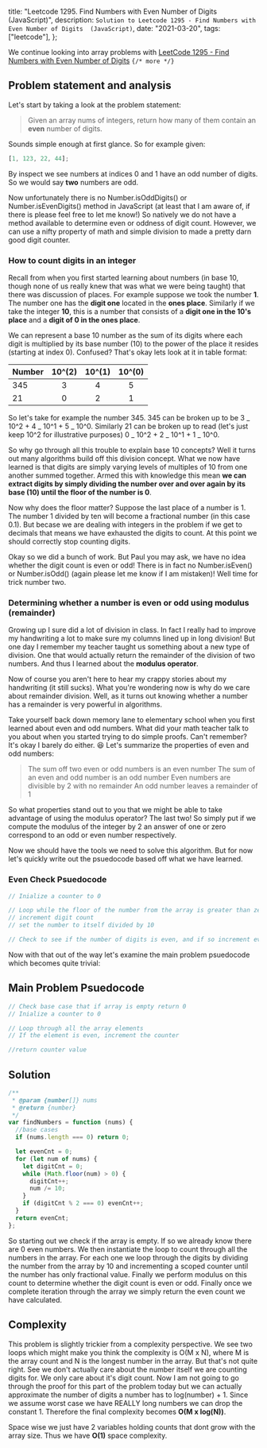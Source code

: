   title: "Leetcode 1295. Find Numbers with Even Number of Digits (JavaScript)",
  description: `Solution to Leetcode 1295 - Find Numbers with Even Number of Digits  (JavaScript)`,
  date: "2021-03-20",
  tags: ["leetcode"],
};

We continue looking into array problems with [LeetCode 1295 - Find Numbers with Even Number of Digits](https://leetcode.com/problems/max-consecutive-ones/)
`{/* more */}`

## Problem statement and analysis

Let's start by taking a look at the problem statement:

> Given an array nums of integers, return how many of them contain an **even** number of digits.

Sounds simple enough at first glance. So for example given:

```js
[1, 123, 22, 44];
```

By inspect we see numbers at indices 0 and 1 have an odd number of digits. So we would say **two** numbers are odd.

Now unfortunately there is no Number.isOddDigits() or Number.isEvenDigits() method in JavaScript (at least that I am aware of, if there is please feel free to let me know!) So natively we do not have a method available to determine even or oddness of digit count. However, we can use a nifty property of math and simple division to made a pretty darn good digit counter.

### How to count digits in an integer

Recall from when you first started learning about numbers (in base 10, though none of us really knew that was what we were being taught) that there was discussion of places. For example suppose we took the number **1**. The number one has the **digit one** located in the **ones place**. Similarly if we take the integer **10**, this is a number that consists of a **digit one in the 10's place** and a **digit of 0 in the ones place**.

We can represent a base 10 number as the sum of its digits where each digit is multiplied by its base number (10) to the power of the place it resides (starting at index 0). Confused? That's okay lets look at it in table format:

| Number | 10^(2) | 10^(1) | 10^(0) |
| :----- | :----: | :----: | :----: |
| 345    |   3    |   4    |   5    |
| 21     |   0    |   2    |   1    |

So let's take for example the number 345. 345 can be broken up to be 3 _ 10^2 + 4 _ 10^1 + 5 _ 10^0. Similarly 21 can be broken up to read (let's just keep 10^2 for illustrative purposes) 0 _ 10^2 + 2 _ 10^1 + 1 _ 10^0.

So why go through all this trouble to explain base 10 concepts? Well it turns out many algorithms build off this division concept. What we now have learned is that digits are simply varying levels of multiples of 10 from one another summed together. Armed this with knowledge this mean **we can extract digits by simply dividing the number over and over again by its base (10) until the floor of the number is 0**.

Now why does the floor matter? Suppose the last place of a number is 1. The number 1 divided by ten will become a fractional number (in this case 0.1). But becase we are dealing with integers in the problem if we get to decimals that means we have exhausted the digits to count. At this point we should correctly stop counting digits.

Okay so we did a bunch of work. But Paul you may ask, we have no idea whether the digit count is even or odd! There is in fact no Number.isEven() or Number.isOdd() (again please let me know if I am mistaken)! Well time for trick number two.

### Determining whether a number is even or odd using modulus (remainder)

Growing up I sure did a lot of division in class. In fact I really had to improve my handwriting a lot to make sure my columns lined up in long division! But one day I remember my teacher taught us something about a new type of division. One that would actually return the remainder of the division of two numbers. And thus I learned about the **modulus operator**.

Now of course you aren't here to hear my crappy stories about my handwriting (it still sucks). What you're wondering now is why do we care about remainder division. Well, as it turns out knowing whether a number has a remainder is very powerful in algorithms.

Take yourself back down memory lane to elementary school when you first learned about even and odd numbers. What did your math teacher talk to you about when you started trying to do simple proofs. Can't remember? It's okay I barely do either. 😆 Let's summarize the properties of even and odd numbers:

> The sum off two even or odd numbers is an even number
> The sum of an even and odd number is an odd number
> Even numbers are divisible by 2 with no remainder
> An odd number leaves a remainder of 1

So what properties stand out to you that we might be able to take advantage of using the modulus operator? The last two! So simply put if we compute the modulus of the integer by 2 an answer of one or zero correspond to an odd or even number respectively.

Now we should have the tools we need to solve this algorithm. But for now let's quickly write out the psuedocode based off what we have learned.

### Even Check Psuedocode

```js
// Inialize a counter to 0

// Loop while the floor of the number from the array is greater than zero
// increment digit count
// set the number to itself divided by 10

// Check to see if the number of digits is even, and if so increment even counter
```

Now with that out of the way let's examine the main problem psuedocode which becomes quite trivial:

## Main Problem Psuedocode

```js
// Check base case that if array is empty return 0
// Inialize a counter to 0

// Loop through all the array elements
// If the element is even, increment the counter

//return counter value
```

## Solution

```js
/**
 * @param {number[]} nums
 * @return {number}
 */
var findNumbers = function (nums) {
  //base cases
  if (nums.length === 0) return 0;

  let evenCnt = 0;
  for (let num of nums) {
    let digitCnt = 0;
    while (Math.floor(num) > 0) {
      digitCnt++;
      num /= 10;
    }
    if (digitCnt % 2 === 0) evenCnt++;
  }
  return evenCnt;
};
```

So starting out we check if the array is empty. If so we already know there are 0 even numbers. We then instantiate the loop to count through all the numbers in the array. For each one we loop through the digits by dividing the number from the array by 10 and incrementing a scoped counter until the number has only fractional value. Finally we perform modulus on this count to determine whether the digit count is even or odd. Finally once we complete iteration through the array we simply return the even count we have calculated.

## Complexity

This problem is slightly trickier from a complexity perspective. We see two loops which might make you think the complexity is O(M x N), where M is the array count and N is the longest number in the array. But that's not quite right. See we don't actually care about the number itself we are counting digits for. We only care about it's digit count. Now I am not going to go through the proof for this part of the problem today but we can actually approximate the number of digits a number has to log(number) + 1. Since we assume worst case we have REALLY long numbers we can drop the constant 1. Therefore the final complexity becomes **O(M x log(N))**.

Space wise we just have 2 variables holding counts that dont grow with the array size. Thus we have **O(1)** space complexity.
